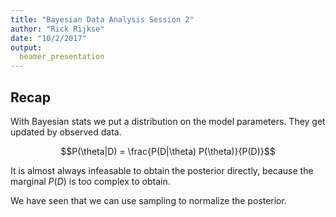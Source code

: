 ```yaml
---
title: "Bayesian Data Analysis Session 2"
author: "Rick Rijkse"
date: "10/2/2017"
output: 
  beamer_presentation
---
```


## Recap

With Bayesian stats we put a distribution on the model parameters. They get updated by observed data.

$$P(\theta|D) = \frac{P(D|\theta) P(\theta)}{P(D)}$$

It is almost always infeasable to obtain the posterior directly, because the marginal $P(D)$ is too complex to obtain.

We have seen that we can use sampling to normalize the posterior.

